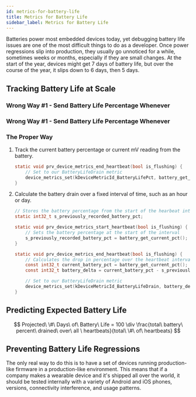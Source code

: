 ```yaml
---
id: metrics-for-battery-life
title: Metrics for Battery Life
sidebar_label: Metrics for Battery Life
---
```


Batteries power most embedded devices today, yet debugging battery life issues are one of the most difficult things to do as a developer.
Once power regressions slip into production, they usually go unnoticed for a while, sometimes weeks or months, especially if they are small changes. At the start of the year, devices might get 7 days of battery life, but over the course of the year, it slips down to 6 days, then 5 days. 

## Tracking Battery Life at Scale

### Wrong Way #1 - Send Battery Life Percentage Whenever

### Wrong Way #1 - Send Battery Life Percentage Whenever

### The Proper Way

1. Track the current battery percentage or current mV reading from the battery.

    ```c
    static void prv_device_metrics_end_heartbeat(bool is_flushing) {
        // Set to our BatteryLifeDrain metric
        device_metrics_set(kDeviceMetricId_BatteryLifePct, battery_get_current_pct());
    }
    ```

2. Calculate the battery drain over a fixed interval of time, such as an hour or day.

    ```c
    // Stores the battery percentage from the start of the hearbeat interval
    static int32_t s_previously_recorded_battery_pct;

    static void prv_device_metrics_start_heartbeat(bool is_flushing) {
        // Sets the battery percentage at the start of the interval
        s_previously_recorded_battery_pct = battery_get_current_pct();
    }

    static void prv_device_metrics_end_heartbeat(bool is_flushing) {
        // Calculates the drop in percentage over the heartbeat interval
        const int32_t current_battery_pct = battery_get_current_pct();
        const int32_t battery_delta = current_battery_pct - s_previously_recorded_battery_pct;

        // Set to our BatteryLifeDrain metric
        device_metrics_set(kDeviceMetricId_BatteryLifeDrain, battery_delta);
    }
    ```


## Predicting Expected Battery Life

$$
Projected\ \#\ Days\ of\ Battery\ Life = 100 \div \frac{total\ battery\ percent\ drained\ over\ all \ heartbeats}{total\ \#\ of\ heartbeats}
$$

## Preventing Battery Life Regressions

The only real way to do this is to have a set of devices running production-like 
firmware in a production-like environment. This means that if a company makes a wearable 
device and it's shipped all over the world, it 
should be tested internally with a variety of Android and iOS 
phones, versions, connectivity interference, and usage patterns. 

